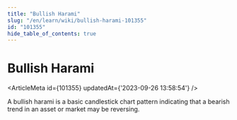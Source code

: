 ```yaml
---
title: "Bullish Harami"
slug: "/en/learn/wiki/bullish-harami-101355"
id: "101355"
hide_table_of_contents: true
---
```



# Bullish Harami

<ArticleMeta id={101355} updatedAt={'2023-09-26 13:58:54'} />
<div className='border-solid border-b border-t-0 my-4 border-[var(--ifm-color-gray-300)]' />

A bullish harami is a basic candlestick chart pattern indicating that a bearish trend in an asset or market may be reversing.
